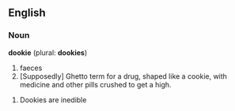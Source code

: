 ==English==

===Noun===
'''dookie''' (plural: '''dookies''')
#faeces
#[Supposedly] Ghetto term for a drug, shaped like a cookie, with medicine and other pills crushed to get a high.

#Dookies are inedible